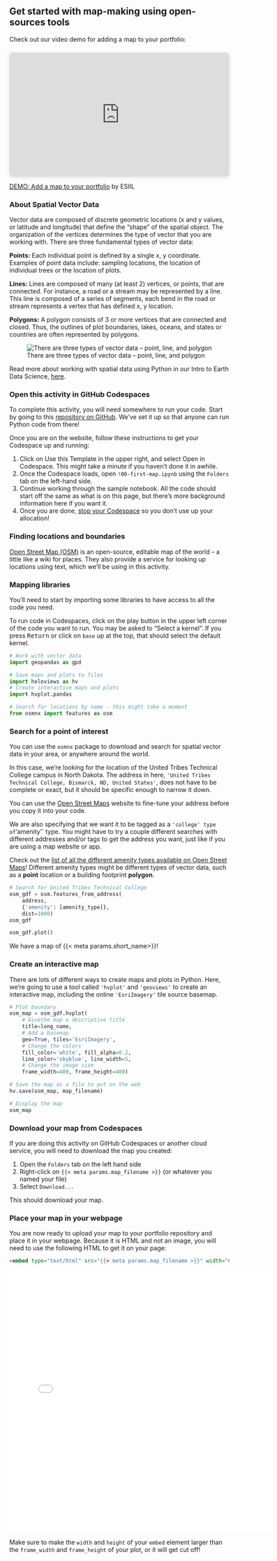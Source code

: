 ## Get started with map-making using open-sources tools

::: {.callout-video}
Check out our video demo for adding a map to your portfolio:

<div style="position: relative; width: 100%; height: 0; padding-top: 56.2500%;
 padding-bottom: 0; box-shadow: 0 2px 8px 0 rgba(63,69,81,0.16); margin-top: 1.6em; margin-bottom: 0.9em; overflow: hidden;
 border-radius: 8px; will-change: transform;">
  <iframe loading="lazy" style="position: absolute; width: 100%; height: 100%; top: 0; left: 0; border: none; padding: 0;margin: 0;"
    src="https:&#x2F;&#x2F;www.canva.com&#x2F;design&#x2F;DAGE2DNLXO0&#x2F;DLDo07It1rGqzeYgbQ6Skw&#x2F;watch?embed" allowfullscreen="allowfullscreen" allow="fullscreen">
  </iframe>
</div>
<a href="https:&#x2F;&#x2F;www.canva.com&#x2F;design&#x2F;DAGE2DNLXO0&#x2F;DLDo07It1rGqzeYgbQ6Skw&#x2F;watch?utm_content=DAGE2DNLXO0&amp;utm_campaign=designshare&amp;utm_medium=embeds&amp;utm_source=link" target="_blank" rel="noopener">DEMO: Add a map to your portfolio</a> by ESIIL

:::


### About Spatial Vector Data

Vector data are composed of discrete geometric locations (x and y values, or latitude and longitude) that define the “shape” of the spatial object. The organization of the vertices determines the type of vector that you are working with. There are three fundamental types of vector data:

**Points:** Each individual point is defined by a single x, y coordinate. Examples of point data include: sampling locations, the location of individual trees or the location of plots.

**Lines:** Lines are composed of many (at least 2) vertices, or points, that are connected. For instance, a road or a stream may be represented by a line. This line is composed of a series of segments, each bend in the road or stream represents a vertex that has defined x, y location.

**Polygons:** A polygon consists of 3 or more vertices that are connected and closed. Thus, the outlines of plot boundaries, lakes, oceans, and states or countries are often represented by polygons.

![There are three types of vector data -- point, line, and polygon](https://www.earthdatascience.org/images/earth-analytics/spatial-data/points-lines-polygons-vector-data-types.png)


::: {.callout-tip}
Read more about working with spatial data using Python in our Intro to Earth Data Science, [here](https://www.earthdatascience.org/courses/intro-to-earth-data-science/file-formats/use-spatial-data/use-vector-data/).
:::


::: {.content-hidden when-format="ipynb"}
### Open this activity in GitHub Codespaces

To complete this activity, you will need somewhere to run your code. Start by going to this [repository on GitHub](https://github.com/cu-esiil-edu/first-map-template/). We've set it up so that anyone can run Python code from there!

Once you are on the website, follow these instructions to get your Codespace up and running:

  1. Click on Use this Template in the upper right, and select Open in Codespace. This might take a minute if you haven't done it in awhile.
  2. Once the Codespace loads, open `!00-first-map.ipynb` using the `Folders` tab on the left-hand side.
  3. Continue working through the sample notebook. All the code should start off the same as what is on this page, but there's more background information here if you want it.
  4. Once you are done, [stop your Codespace](https://docs.github.com/en/codespaces/developing-in-a-codespace/stopping-and-starting-a-codespace#stopping-a-codespace) so you don't use up your allocation!

:::

### Finding locations and boundaries

[Open Street Map (OSM)](https://www.openstreetmap.org/) is an open-source, editable map of the world -- a little like a wiki for places. They also provide a service for looking up locations using text, which we'll be using in this activity.

### Mapping libraries

You'll need to start by importing some libraries to have access to all the code you need.

::: {.content-visible when-format="ipynb"}
:::: {.callout-tip}
To run code in Codespaces, click on the play button in the upper left corner of the code you want to run. You may be asked to "Select a kernel". If you press <kbd>Return</kbd> or click on `base` up at the top, that should select the default kernel.
::::
:::

```python
# Work with vector data
import geopandas as gpd

# Save maps and plots to files
import holoviews as hv
# Create interactive maps and plots
import hvplot.pandas

# Search for locations by name - this might take a moment
from osmnx import features as osm
```

### Search for a point of interest

You can use the `osmnx` package to download and search for spatial vector data in your area, or anywhere around the world.

In this case, we're looking for the location of the United Tribes Technical College campus in North Dakota. The address in here, `'United Tribes Technical College, Bismarck, ND, United States'`, does not have to be complete or exact, but it should be specific enough to narrow it down. 


::: {.callout-tip}
You can use the [Open Street Maps](https://www.openstreetmap.org/) website to fine-tune your address before you copy it into your code.
:::


We are also specifying that we want it to be tagged as a `'college' type of `'amenity'` type. You might have to try a couple different searches with different addresses and/or tags to get the address you want, just like if you are using a map website or app.


::: {.callout-tip}
Check out the [list of all the different amenity types available on Open Street Maps](https://wiki.openstreetmap.org/wiki/Key:amenity)! Different amenity types might be different types of vector data, such as a **point** location or a building footprint **polygon**.
:::


```python
# Search for United Tribes Technical College
osm_gdf = osm.features_from_address(
    address,
    {'amenity': [amenity_type]},
    dist=1000)
osm_gdf
```

```python
osm_gdf.plot()
```

We have a map of {{< meta params.short_name>}}!

### Create an interactive map

There are lots of different ways to create maps and plots in Python. Here, we're going to use a tool called `'hvplot'` and `'geoviews'` to create an interactive map, including the online `'EsriImagery'` tile source basemap.

```python
# Plot boundary
osm_map = osm_gdf.hvplot(
    # Givethe map a descriptive title
    title=long_name,
    # Add a basemap
    geo=True, tiles='EsriImagery',
    # Change the colors
    fill_color='white', fill_alpha=0.2,
    line_color='skyblue', line_width=5,
    # Change the image size
    frame_width=400, frame_height=400)

# Save the map as a file to put on the web
hv.save(osm_map, map_filename)

# Display the map
osm_map
```


### Download your map from Codespaces

If you are doing this activity on GitHub Codespaces or another cloud service, you will need to download the map you created:

  1. Open the `Folders` tab on the left hand side
  2. Right-click on `{{< meta params.map_filename >}}` (or whatever you named your file)
  3. Select `Download...`

This should download your map.

### Place your map in your webpage

You are now ready to upload your map to your portfolio repository and place it in your webpage. Because it is HTML and not an image, you will need to use the following HTML to get it on your page:

```markdown
<embed type="text/html" src="{{< meta params.map_filename >}}" width="600" height="600">
```

<embed type="text/html" src="{{< meta params.map_filename >}}" width="600" height="600">

::: {.callout-important}
Make sure to make the `width` and `height` of your `embed` element larger than the `frame_width` and `frame_height` of your plot, or it will get cut off!
:::
